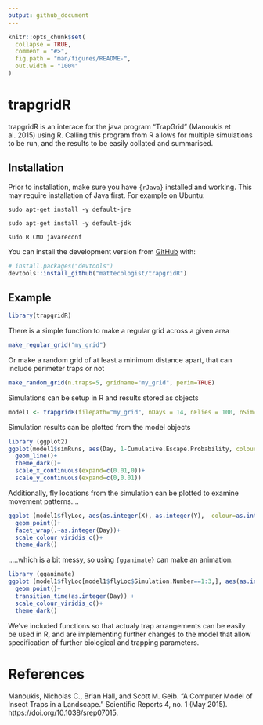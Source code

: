 ```yaml
---
output: github_document
---
```


<!-- README.md is generated from README.Rmd. Please edit that file -->

```r
knitr::opts_chunk$set(
  collapse = TRUE,
  comment = "#>",
  fig.path = "man/figures/README-",
  out.width = "100%"
)
```

# trapgridR

<!-- badges: start -->
<!-- badges: end -->

trapgridR is an interace for the java program "TrapGrid" (Manoukis et al. 2015) using R. Calling this program from R allows for multiple simulations to be run, and the results to be easily collated and summarised.


## Installation

Prior to installation, make sure you have `{rJava}` installed and working. This may require installation of Java first. For example on Ubuntu:

`sudo apt-get install -y default-jre`

`sudo apt-get install -y default-jdk`

`sudo R CMD javareconf`


You can install the development version from [GitHub](https://github.com/) with:

``` r
# install.packages("devtools")
devtools::install_github("mattecologist/trapgridR")
```



## Example

```r
library(trapgridR)
```

There is a simple function to make a regular grid across a given area
```r
make_regular_grid("my_grid")
```
Or make a random grid of at least a minimum distance apart, that can include perimeter traps or not

```r
make_random_grid(n.traps=5, gridname="my_grid", perim=TRUE)
```


Simulations can be setup in R and results stored as objects
```r
model1 <- trapgridR(filepath="my_grid", nDays = 14, nFlies = 100, nSim=10, D=10^5)
```

Simulation results can be plotted from the model objects
```r
library (ggplot2)
ggplot(model1$simRuns, aes(Day, 1-Cumulative.Escape.Probability, colour=SimRun, group=SimRun))+
  geom_line()+
  theme_dark()+
  scale_x_continuous(expand=c(0.01,0))+
  scale_y_continuous(expand=c(0,0.01))

```

Additionally, fly locations from the simulation can be plotted to examine movement patterns....
```r
ggplot (model1$flyLoc, aes(as.integer(X), as.integer(Y),  colour=as.integer(Simulation.Number)))+
  geom_point()+
  facet_wrap(.~as.integer(Day))+
  scale_colour_viridis_c()+
  theme_dark()
```




.....which is a bit messy, so using `{gganimate}` can make an animation:

```r
library (gganimate)
ggplot (model1$flyLoc[model1$flyLoc$Simulation.Number==1:3,], aes(as.integer(X), as.integer(Y),  colour=as.integer(Simulation.Number)))+
  geom_point()+
  transition_time(as.integer(Day)) +
  scale_colour_viridis_c()+
  theme_dark()

```

We've included functions so that actualy trap arrangements can be easily be used in R, and are implementing further changes to the model that allow specification of further biological and trapping parameters.

# References

Manoukis, Nicholas C., Brian Hall, and Scott M. Geib. “A Computer Model of Insect Traps in a Landscape.” Scientific Reports 4, no. 1 (May 2015). https://doi.org/10.1038/srep07015.
